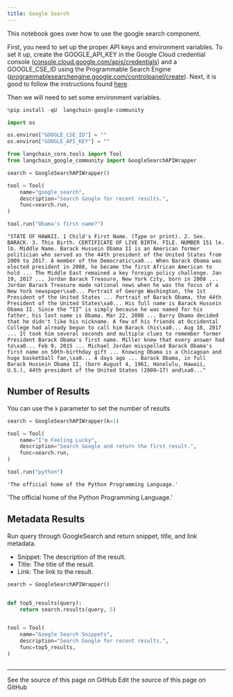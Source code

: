 ```yaml
---
title: Google Search
---
```


This notebook goes over how to use the google search component.

First, you need to set up the proper API keys and environment variables. To set it up, create the GOOGLE_API_KEY in the Google Cloud credential console ([console.cloud.google.com/apis/credentials](https://console.cloud.google.com/apis/credentials)) and a GOOGLE_CSE_ID using the Programmable Search Engine ([programmablesearchengine.google.com/controlpanel/create](https://programmablesearchengine.google.com/controlpanel/create)). Next, it is good to follow the instructions found [here](https://stackoverflow.com/questions/37083058/programmatically-searching-google-in-python-using-custom-search).

Then we will need to set some environment variables.

```python
%pip install -qU  langchain-google-community
```

```python
import os

os.environ["GOOGLE_CSE_ID"] = ""
os.environ["GOOGLE_API_KEY"] = ""
```

```python
from langchain_core.tools import Tool
from langchain_google_community import GoogleSearchAPIWrapper

search = GoogleSearchAPIWrapper()

tool = Tool(
    name="google_search",
    description="Search Google for recent results.",
    func=search.run,
)
```

```python
tool.run("Obama's first name?")
```

```output
"STATE OF HAWAII. 1 Child's First Name. (Type or print). 2. Sex. BARACK. 3. This Birth. CERTIFICATE OF LIVE BIRTH. FILE. NUMBER 151 le. lb. Middle Name. Barack Hussein Obama II is an American former politician who served as the 44th president of the United States from 2009 to 2017. A member of the Democratic\xa0... When Barack Obama was elected president in 2008, he became the first African American to hold ... The Middle East remained a key foreign policy challenge. Jan 19, 2017 ... Jordan Barack Treasure, New York City, born in 2008 ... Jordan Barack Treasure made national news when he was the focus of a New York newspaper\xa0... Portrait of George Washington, the 1st President of the United States ... Portrait of Barack Obama, the 44th President of the United States\xa0... His full name is Barack Hussein Obama II. Since the “II” is simply because he was named for his father, his last name is Obama. Mar 22, 2008 ... Barry Obama decided that he didn't like his nickname. A few of his friends at Occidental College had already begun to call him Barack (his\xa0... Aug 18, 2017 ... It took him several seconds and multiple clues to remember former President Barack Obama's first name. Miller knew that every answer had to\xa0... Feb 9, 2015 ... Michael Jordan misspelled Barack Obama's first name on 50th-birthday gift ... Knowing Obama is a Chicagoan and huge basketball fan,\xa0... 4 days ago ... Barack Obama, in full Barack Hussein Obama II, (born August 4, 1961, Honolulu, Hawaii, U.S.), 44th president of the United States (2009–17) and\xa0..."
```

## Number of Results

You can use the `k` parameter to set the number of results

```python
search = GoogleSearchAPIWrapper(k=1)

tool = Tool(
    name="I'm Feeling Lucky",
    description="Search Google and return the first result.",
    func=search.run,
)
```

```python
tool.run("python")
```

```output
'The official home of the Python Programming Language.'
```

'The official home of the Python Programming Language.'

## Metadata Results

Run query through GoogleSearch and return snippet, title, and link metadata.

- Snippet: The description of the result.
- Title: The title of the result.
- Link: The link to the result.

```python
search = GoogleSearchAPIWrapper()


def top5_results(query):
    return search.results(query, 5)


tool = Tool(
    name="Google Search Snippets",
    description="Search Google for recent results.",
    func=top5_results,
)
```

```python

```

---

<CardGroup cols={2}>
  <Card title="View Source" icon="eye" href="https://github.com/langchain-ai/docs/blob/main/src/oss/python/integrations/tools/google_search.mdx">
    See the source of this page on GitHub
  </Card>
  <Card title="Edit Source" icon="pen-to-square" href="https://github.com/langchain-ai/docs/edit/main/src/oss/python/integrations/tools/google_search.mdx">
    Edit the source of this page on GitHub
  </Card>
</CardGroup>

